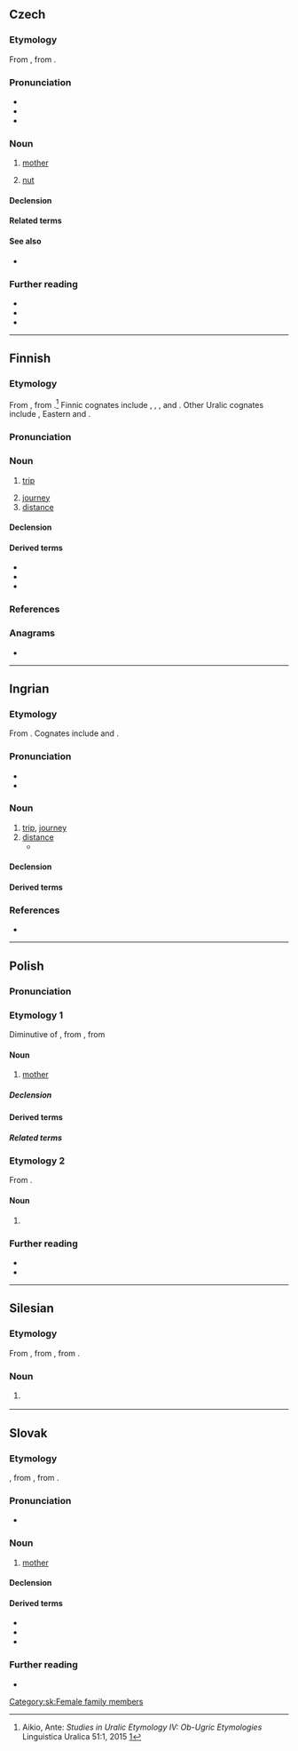 {{also|mátka|matką}}
==Czech==
{{wp|lang=cs}}

===Etymology===
From {{inh|cs|zlw-ocs|máti}}, from {{inh|cs|sla-pro|*mati}}.

===Pronunciation===
* {{cs-IPA}}
* {{audio|cs|Cs-matka.ogg|audio}}
* {{rhymes|cs|atka|s=2}}

===Noun===
{{cs-noun|g=f}}

# [[mother]]
#: {{syn|cs|máma|mamka|maminka|máti|mutr|mateř}}
#: {{ant|cs|otec}}
# [[nut]] {{gloss|of a bolt}}
#: {{syn|cs|matice}}

====Declension====
{{cs-decl-noun-auto|f|mat|k|a}}

====Related terms====
{{rel3|cs|máma|mamka|maminka|matička|máti|mateř|mateřský|mateřství|mateřídouška}}

====See also====
* {{l|cs|šroub}} {{qualifier|bolt}}

===Further reading===
* {{R:PSJC}}
* {{R:SSJC}}
* {{R:IJP}}

{{topics|cs|Female family members}}

----

==Finnish==

===Etymology===
From {{inh|fi|fiu-fin-pro|*matka}}, from {{inh|fi|urj-pro|*mëtka}}.<ref>Aikio, Ante: ''Studies in Uralic Etymology IV: Ob-Ugric Etymologies'' Linguistica Uralica 51:1, 2015 [https://www.academia.edu/11646631/Studies_in_Uralic_Etymology_IV_Ob-Ugric_Etymologies?auto=download]</ref> Finnic cognates include {{cog|izh|matka}}, {{cog|krl|matka}}, {{cog|liv|matkā}}, {{cog|vep|matk}} and {{cog|vot|matka}}. Other Uralic cognates include {{cog|se|muotki}}, Eastern {{cog|kca|мугәт}} and {{cog|sel|мыты}}.

===Pronunciation===
{{fi-p}}

===Noun===
{{fi-noun}}

# [[trip]]
#: {{ux|fi|Guamille on '''matkaa''' 76 kilometriä.|The '''trip''' to Guam is 76 kilometres.}}
# [[journey]]
# [[distance]]

====Declension====
{{fi-decl-kala|matk|||a}}

====Derived terms====
* {{l|fi|matkata}}
* {{l|fi|matkia}}
* {{l|fi|matkustaa}}

===References===
<references/>

===Anagrams===
* {{anagrams|fi|a=aakmt|kamat}}

----

==Ingrian==

===Etymology===
{{dercat|izh|urj-pro|inh=1}}
From {{inh|izh|fiu-fin-pro|*matka}}. Cognates include {{cog|fi|matka}} and {{cog|et|matk}}.

===Pronunciation===
* {{IPA|izh|/ˈmɑtkɑ/}}
* {{hyph|izh|mat|ka}}

===Noun===
{{head|izh|noun}}

# [[trip]], [[journey]]
# [[distance]]
#* {{RQ:izh:Geografia-1:1936|Sitä vart, jot hyväst saavva tolkku ympäröiväst paikast, pittää tuntaa ''löytää pooli ja '''matka''', tuntaa katsoa paikan plaanua''.|For this, to understand the surrounding area well, one has to be able ''to find the direction and '''the distance''', to be able to look at the map of the area''.|page=6}}

====Declension====
{{izh-decl/kana|k|}}

====Derived terms====
{{col4|izh
|matkapooli}}

===References===
* {{R:izh:Nirvi:1971|page=299}}

----

==Polish==
{{wp|lang=pl}}

===Pronunciation===
{{pl-p|a=Pl-matka.ogg}}

===Etymology 1===
Diminutive of {{der|pl|zlw-opl|mać}}, from {{der|pl|sla-pro|*mati}}, from {{der|pl|ine-pro|*méh₂tēr}}

====Noun====
{{pl-noun|f}}

# [[mother]]

=====Declension=====
{{pl-decl-noun-f}}

====Derived terms====
{{col3|pl|title=noun|awiomatka}}

=====Related terms=====
{{col3|pl|title=adjectives|matczyny|mateczny}}
{{col3|pl|title=nouns|matecznik|matula}}
{{col3|pl|title=verbs|matczyć|matkować}}

===Etymology 2===
From {{af|pl|mata|-ka}}.

====Noun====
{{pl-noun|f}}

# {{diminutive of|pl|mata}}

===Further reading===
* {{R:pl:WSJP}}
* {{R:pl:PWN}}

{{C|pl|Female family members|Parents}}

----

==Silesian==

===Etymology===
From {{der|szl|sla-pro|*màti}}, from {{der|szl|ine-bsl-pro|*mā́ˀtē}}, from {{der|szl|ine-pro|*méh₂tēr}}.

===Noun===
{{head|szl|noun|g=f}}

# {{l|en|mother}}
#: {{ant|szl|fater|ôjciec}}
#: {{hypo|szl|drugŏ matka}}

{{c|szl|Female family members|Parents}}

----

==Slovak==

===Etymology===
{{suffix|sk|mať|ka}}, from {{der|sk|sla-pro|*mati}}, from {{der|sk|ine-pro|*méh₂tēr}}.

===Pronunciation===
* {{IPA|sk|/ˈmatka/}}

===Noun===
{{sk-noun|g=f|gen=matky|pl=matky|genpl=matiek|decl=žena}}

# [[mother]]
#: {{syn|sk|mať|mama|mamička|mater}}

====Declension====
{{sk-decl-noun|matka|matky|matke|matku|matke|matkou|matky|matiek|matkám|matky|matkách|matkami}}

====Derived terms====
* {{l|sk|materský}}
* {{l|sk|materinský}}
* {{l|sk|matkin}}

===Further reading===
* {{R:SDK}}

[[Category:sk:Female family members]]